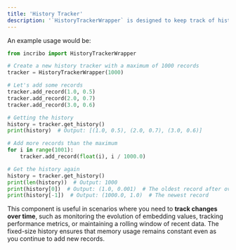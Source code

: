 ```yaml
---
title: 'History Tracker'
description: '`HistoryTrackerWrapper` is designed to keep track of historical records, typically used for tracking changes in embeddings or other values over time. '
---
```


An example usage would be:
```python history_tracker.py
from incribo import HistoryTrackerWrapper

# Create a new history tracker with a maximum of 1000 records
tracker = HistoryTrackerWrapper(1000)

# Let's add some records
tracker.add_record(1.0, 0.5)
tracker.add_record(2.0, 0.7)
tracker.add_record(3.0, 0.6)

# Getting the history
history = tracker.get_history()
print(history)  # Output: [(1.0, 0.5), (2.0, 0.7), (3.0, 0.6)]

# Add more records than the maximum
for i in range(1001):
    tracker.add_record(float(i), i / 1000.0)

# Get the history again
history = tracker.get_history()
print(len(history))  # Output: 1000
print(history[0])  # Output: (1.0, 0.001)  # The oldest record after overflow
print(history[-1])  # Output: (1000.0, 1.0)  # The newest record
```
This component is useful in scenarios where you need to **track changes over time**, such as monitoring 
the evolution of embedding values, tracking performance metrics, or maintaining a rolling window of recent data. 
The fixed-size history ensures that memory usage remains constant even as you continue to add new records.